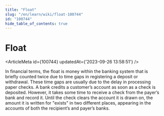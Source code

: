 ```yaml
---
title: "Float"
slug: "/en/learn/wiki/float-100744"
id: "100744"
hide_table_of_contents: true
---
```



# Float

<ArticleMeta id={100744} updatedAt={'2023-09-26 13:58:51'} />
<div className='border-solid border-b border-t-0 my-4 border-[var(--ifm-color-gray-300)]' />

In financial terms, the float is money within the banking system that is briefly counted twice due to time gaps in registering a deposit or withdrawal. These time gaps are usually due to the delay in processing paper checks. A bank credits a customer’s account as soon as a check is deposited. However, it takes some time to receive a check from the payer’s bank and record it. Until the check clears the account it is drawn on, the amount it is written for "exists" in two different places, appearing in the accounts of both the recipient’s and payer’s banks.
